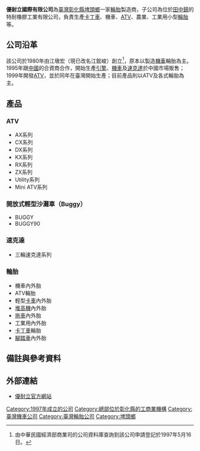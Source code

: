 {{Infobox Company 
| company_name = 優耐立國際有限公司
| company_name_en = Unilli Motor Co., Ltd.
| company_logo = [[File:Unilli-logo.JPG|center]]
| company_type = [[私人公司|私人公司]]、[[股份有限公司|未上市公司]]
| market_information =
| foundation = 1997年5月16日
| location = {{TWN}}[[彰化縣|彰化縣]][[埤頭鄉|埤頭鄉]]和豐村斗苑東路1-6號<ref>根據中華民國經濟部商業司的公司資料庫，公司登記地址為彰化縣永靖鄉竹子村楊厝巷2號，與實際生產營業之斗苑東路現址不同。</ref>
| zip_code = 52345
| telephone_no = +886-4-8877052
| chairman = 江鋐峻
| industry = 輪胎、機車製造業
| products = [[輪胎|輪胎]]、[[全地形車|ATV]]
| capital = [[新臺幣|新臺幣]]25,000,000元（2013年6月6日）
| company_slogan = 
| revenue = 
| operating_income = 
| net_income = 
| num_employees =
| parent = 
| subsid = 特耐橡膠工業有限公司
| homepage = http://www.unilli.com/
| footnotes = 
}}

'''優耐立國際有限公司'''為[[臺灣|臺灣]][[彰化縣|彰化縣]][[埤頭鄉|埤頭鄉]]一家[[輪胎|輪胎]]製造商，子公司為位於[[田中鎮|田中鎮]]的特耐橡膠工業有限公司，負責生產[[卡丁車|卡丁車]]、機車、[[全地形車|ATV]]、農業、工業用小型[[輪胎|輪胎]]等。

==公司沿革==
該公司於1980年由江墩宏（現已改名江鋐峻）創立<ref>由中華民國經濟部商業司的公司資料庫查詢到該公司申請登記於1997年5月16日。</ref>，原本以製造[[機車|機車]]輪胎為主。1995年跟[[中國|中國]]的合資商合作，開始生產[[發動機|引擎]]、[[機車|機車]]及[[速克達|速克達]]於中國市場販售；1999年開發[[全地形車|ATV]]，並於同年在臺灣開始生產；目前產品則以ATV及各式輪胎為主。

== 產品 ==
=== ATV ===
*AX系列
*CX系列
*DX系列
*KX系列
*RX系列
*ZX系列
*Utility系列
*Mini ATV系列

=== 開放式輕型沙灘車（Buggy） ===
*BUGGY
*BUGGY90

=== 速克達 ===
*三輪速克達系列

=== 輪胎 ===
*機車內外胎
*ATV輪胎
*輕型[[卡車|卡車]]內外胎
*[[堆高機|堆高機]]內外胎
*[[拖車|拖車]]內外胎
*工業用內外胎
*[[卡丁車|卡丁車]]輪胎
*[[腳踏車|腳踏車]]內外胎


== 備註與參考資料 ==
{{reflist}}

== 外部連結 ==
* [http://www.unilli.com/ 優耐立官方網站] {{Wayback|url=http://www.unilli.com/ |date=20201020141429 }}

[[Category:1997年成立的公司|Category:1997年成立的公司]]
[[Category:總部位於彰化縣的工商業機構|Category:總部位於彰化縣的工商業機構]]
[[Category:臺灣機車公司|Category:臺灣機車公司]]
[[Category:臺灣輪胎公司|Category:臺灣輪胎公司]]
[[Category:埤頭鄉|Category:埤頭鄉]]